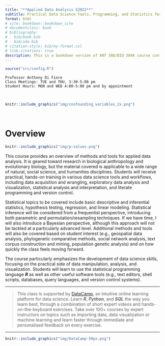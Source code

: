 ```yaml
---
title: "**Applied Data Analysis S2022**"
subtitle: Practical Data Science Tools, Programming, and Statistics for the Natural and Social Sciences
format: html
# site: bookdown::bookdown_site
# documentclass: book
# bibliography:
# - bib/book.bib
# - bib/ada.bib
# citation-style: bib/my-format.csl
# link-citations: true
description: This is a bookdown version of ANT 388/BIO 384K course content
---
```


```r
source("src/config.R")
```

```
Professor Anthony Di Fiore
Class Meetings: TUE and THU, 3:30-5:00 pm
Student Hours: MON and WED 4:00-5:00 pm and by appointment
```

<br>

```r
knitr::include_graphics("img/confounding_variables_2x.png")
```

<br>

# Overview {.unnumbered}

```r
knitr::include_graphics("img/p-values.png")
```

This course provides an overview of methods and tools for applied data analysis. It is geared toward research in biological anthropology and evolutionary biology, but the material covered is applicable to a wide range of natural, social science, and humanities disciplines. Students will receive practical, hands-on training in various data science tools and workflows, including data acquisition and wrangling, exploratory data analysis and visualization, statistical analysis and interpretation, and literate programming and version control.

Statistical topics to be covered include basic descriptive and inferential statistics, hypothesis testing, regression, and linear modeling. Statistical inference will be considered from a frequentist perspective, introducing both parametric and permutation/resampling techniques. If we have time, I will also introduce a Bayesian perspective, although this approach will not be tackled at a particularly advanced level. Additional methods and tools will also be covered based on student interest (e.g., geospatial data analysis, phylogenetic comparative methods, social network analysis, text corpus construction and mining, population genetic analysis) and on how quickly the class feels moving forward.

The course particularly emphasizes the development of data science skills, focusing on the practical side of data manipulation, analysis, and visualization. Students will learn to use the statistical programming language ***R*** as well as other useful software tools (e.g., text editors, shell scripts, databases, query languages, and version control systems).

<hr>

> This class is supported by [DataCamp](https://www.datacamp.com/), an intuitive online learning platform for data science. Learn ***R***, ***Python***, and ***SQL*** the way you learn best, through a combination of short expert videos and hands-on-the-keyboard exercises. Take over 100+ courses by expert instructors on topics such as importing data, data visualization or machine learning and learn faster through immediate and personalised feedback on every exercise.

<hr>

```r
knitr::include_graphics("img/DataCamp-50px.png")
```
